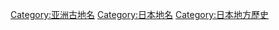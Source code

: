 [[Category:亚洲古地名|Category:亚洲古地名]]
[[Category:日本地名|Category:日本地名]]
[[Category:日本地方歷史|Category:日本地方歷史]]
